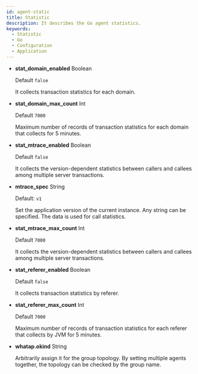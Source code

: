```yaml
---
id: agent-static
title: Statistic
description: It describes the Go agent statistics.
keywords:
  - Statistic
  - Go
  - Configuration
  - Application
---
```


- **stat_domain_enabled** <span class='type'>Boolean</span>

  Default `false`

  It collects transaction statistics for each domain.

- **stat_domain_max_count** <span class='type'>Int</span>

  Default `7000`

  Maximum number of records of transaction statistics for each domain that collects for 5 minutes.

- **stat_mtrace_enabled** <span class='type'>Boolean</span>

  Default `false`

  It collects the version-dependent statistics between callers and callees among multiple server transactions.

- **mtrace_spec** <span class='type'>String</span>

  Default: `v1`

  Set the application version of the current instance. Any string can be specified. The data is used for call statistics. 

- **stat_mtrace_max_count** <span class='type'>Int</span>

  Default `7000`

  It collects the version-dependent statistics between callers and callees among multiple server transactions.

- **stat_referer_enabled** <span class='type'>Boolean</span>

  Default `false`

  It collects transaction statistics by referer.

- **stat_referer_max_count** <span class='type'>Int</span>

  Default `7000`

  Maximum number of records of transaction statistics for each referer that collects by JVM for 5 minutes.

- **whatap.okind** <span class='type'>String</span>

  Arbitrarily assign it for the group topology. By setting multiple agents together, the topology can be checked by the group name.
